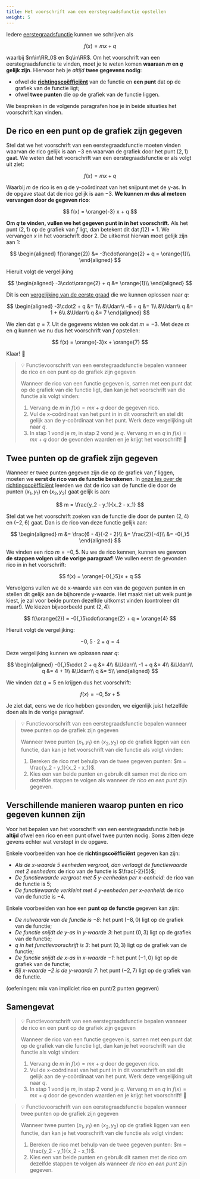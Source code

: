 ```yaml
---
title: Het voorschrift van een eerstegraadsfunctie opstellen
weight: 5
---
```


Iedere [eerstegraadsfunctie](../intro) kunnen we schrijven als

$$
f(x) = mx + q
$$

waarbij $m\in\RR_0$ en $q\in\RR$. Om het voorschrift van een eerstegraadsfunctie te vinden, moet je te weten komen **waaraan $m$ en $q$ gelijk zijn**. Hiervoor heb je *altijd* **twee gegevens nodig**:

- ofwel de **[richtingscoëfficiënt](../rico)** van de functie en **een punt** dat op de grafiek van de functie ligt;
- ofwel **twee punten** die op de grafiek van de functie liggen.

We bespreken in de volgende paragrafen hoe je in beide situaties het voorschrift kan vinden.

## De rico en een punt op de grafiek zijn gegeven

Stel dat we het voorschrift van een eerstegraadsfunctie moeten vinden waarvan de rico gelijk is aan $-3$ en waarvan de grafiek door het punt $(2, 1)$ gaat. We weten dat het voorschrift van een eerstegraadsfunctie er als volgt uit ziet:

$$
f(x) = mx + q
$$

Waarbij $m$ de rico is en $q$ de y-coördinaat van het snijpunt met de y-as. In de opgave staat dat de rico gelijk is aan $-3$. **We kunnen $m$ dus al meteen vervangen door de gegeven rico**:

$$
f(x) = \orange{-3} x + q
$$

**Om $q$ te vinden, vullen we het gegeven punt in in het voorschrift.** Als het punt $(2, 1)$ op de grafiek van $f$ ligt, dan betekent dit dat $f(2)=1$. We vervangen $x$ in het voorschrift door $2$. De uitkomst hiervan moet gelijk zijn aan $1$:

$$
\begin{aligned}
f(\orange{2}) &= -3\cdot\orange{2} + q = \orange{1}\\
\end{aligned}
$$

Hieruit volgt de vergelijking

$$
\begin{aligned}
-3\cdot\orange{2} + q &= \orange{1}\\
\end{aligned}
$$

Dit is een [vergelijking van de eerste graad](../../1g_vgl/intro) die we kunnen oplossen naar $q$:

$$
\begin{aligned}
-3\cdot2 + q &= 1\\
&\Udarr\\
-6 + q &= 1\\
&\Udarr\\
q &= 1 + 6\\
&\Udarr\\
q &= 7
\end{aligned}
$$

We zien dat $q=7$. Uit de gegevens wisten we ook dat $m=-3$. Met deze $m$ en $q$ kunnen we nu dus het voorschrift van $f$ opstellen:

$$
f(x) = \orange{-3}x + \orange{7}
$$

Klaar! 🥳

> 💡 Functievoorschrift van een eerstegraadsfunctie bepalen wanneer de rico en een punt op de grafiek zijn gegeven
>
> Wanneer de rico van een functie gegeven is, samen met een punt dat op de grafiek van die functie ligt, dan kan je het voorschrift van die functie als volgt vinden:
>
> 1. Vervang de $m$ in $f(x) = mx + q$ door de gegeven rico.
> 2. Vul de x-coördinaat van het punt in in dit voorschrift en stel dit gelijk aan de y-coördinaat van het punt. Werk deze vergelijking uit naar $q$.
> 3. In stap 1 vond je $m$, in stap 2 vond je $q$. Vervang $m$ en $q$ in $f(x) = mx + q$ door de gevonden waarden en je krijgt het voorschrift! 🙌


<RicoPunt/>

## Twee punten op de grafiek zijn gegeven

Wanneer er twee punten gegeven zijn die op de grafiek van $f$ liggen, moeten we **eerst de rico van de functie berekenen**. In [onze les over de richtingscoëfficiënt](../rico#de-rico-van-een-rechte-door-twee-punten-berekenen) leerden we dat de rico van de functie die door de punten $(x_1, y_1)$ en $(x_2, y_2)$ gaat gelijk is aan:

$$
m = \frac{y_2 - y_1}{x_2 - x_1}
$$

Stel dat we het voorschrift zoeken van de functie die door de punten $(2, 4)$ en $(-2, 6)$ gaat. Dan is de rico van deze functie gelijk aan:

$$
\begin{aligned}
m &= \frac{6 - 4}{-2 - 2}\\
  &= \frac{2}{-4}\\
  &= -0{,}5
\end{aligned}
$$

We vinden een rico $m=-0{,}5$. Nu we de rico kennen, kunnen we gewoon **de stappen volgen uit de vorige paragraaf**! We vullen eerst de gevonden rico in in het voorschrift:

$$
f(x) = \orange{-0{,}5}x + q
$$

Vervolgens vullen we de x-waarde van een van de gegeven punten in en stellen dit gelijk aan de bijhorende y-waarde. Het maakt niet uit welk punt je kiest, je zal voor beide punten dezelfde uitkomst vinden <Mute>(controleer dit maar!)</Mute>. We kiezen bijvoorbeeld punt $(2, 4)$:

$$
f(\orange{2}) = -0{,}5\cdot\orange{2} + q = \orange{4}
$$

Hieruit volgt de vergelijking:

$$
-0{,}5\cdot 2 + q = 4
$$

Deze vergelijking kunnen we oplossen naar $q$:

$$
\begin{aligned}
-0{,}5\cdot 2 + q &= 4\\
&\Udarr\\
-1 + q &= 4\\
&\Udarr\\
q &= 4 + 1\\
&\Udarr\\
q &= 5\\
\end{aligned}
$$

We vinden dat $q=5$ en krijgen dus het voorschrift:

$$
f(x) = -0{,}5x + 5
$$

Je ziet dat, eens we de rico hebben gevonden, we eigenlijk juist hetzelfde doen als in de vorige paragraaf.

> 💡 Functievoorschrift van een eerstegraadsfunctie bepalen wanneer twee punten op de grafiek zijn gegeven
>
> Wanneer twee punten $(x_1, y_1)$ en $(x_2, y_2)$ op de grafiek liggen van een functie, dan kan je het voorschrift van die functie als volgt vinden:
>
> 1. Bereken de rico met behulp van de twee gegeven punten: $m = \frac{y_2 - y_1}{x_2 - x_1}$.
> 2. Kies een van beide punten en gebruik dit samen met de rico om dezelfde stappen te volgen als wanneer *de rico en een punt* zijn gegeven.

<RicoTweePunten/>

## Verschillende manieren waarop punten en rico gegeven kunnen zijn

Voor het bepalen van het voorschrift van een eerstegraadsfunctie heb je **altijd** ofwel een rico en een punt ofwel twee punten nodig. Soms zitten deze gevens echter wat verstopt in de opgave.

Enkele voorbeelden van hoe de **richtingscoëfficiënt** gegeven kan zijn:

- *Als de x-waarde 5 eenheden vergroot, dan verlaagt de functiewaarde met 2 eenheden*: de rico van de functie is $\frac{-2}{5}$;
- *De functiewaarde vergroot met $5$ y-eenheden per x-eenheid*: de rico van de functie is $5$;
- *De functiewaarde verkleint met $4$ y-eenheden per x-eenheid*: de rico van de functie is $-4$.

Enkele voorbeelden van hoe een **punt op de functie** gegeven kan zijn:

- *De nulwaarde van de functie is $-8$*: het punt $(-8, 0)$ ligt op de grafiek van de functie;
- *De functie snijdt de y-as in y-waarde $3$*: het punt $(0, 3)$ ligt op de grafiek van de functie;
- *$q$ in het functievoorschrift is $3$*: het punt $(0, 3)$ ligt op de grafiek van de functie;
- *De functie snijdt de x-as in x-waarde $-1$*: het punt $(-1, 0)$ ligt op de grafiek van de functie;
- *Bij x-waarde $-2$ is de y-waarde $7$*: het punt $(-2, 7)$ ligt op de grafiek van de functie.


(oefeningen: mix van impliciet rico en punt/2 punten gegeven)

## Samengevat

> 💡 Functievoorschrift van een eerstegraadsfunctie bepalen wanneer de rico en een punt op de grafiek zijn gegeven
>
> Wanneer de rico van een functie gegeven is, samen met een punt dat op de grafiek van die functie ligt, dan kan je het voorschrift van die functie als volgt vinden:
>
> 1. Vervang de $m$ in $f(x) = mx + q$ door de gegeven rico.
> 2. Vul de x-coördinaat van het punt in in dit voorschrift en stel dit gelijk aan de y-coördinaat van het punt. Werk deze vergelijking uit naar $q$.
> 3. In stap 1 vond je $m$, in stap 2 vond je $q$. Vervang $m$ en $q$ in $f(x) = mx + q$ door de gevonden waarden en je krijgt het voorschrift! 🙌

> 💡 Functievoorschrift van een eerstegraadsfunctie bepalen wanneer twee punten op de grafiek zijn gegeven
>
> Wanneer twee punten $(x_1, y_1)$ en $(x_2, y_2)$ op de grafiek liggen van een functie, dan kan je het voorschrift van die functie als volgt vinden:
>
> 1. Bereken de rico met behulp van de twee gegeven punten: $m = \frac{y_2 - y_1}{x_2 - x_1}$.
> 2. Kies een van beide punten en gebruik dit samen met de rico om dezelfde stappen te volgen als wanneer *de rico en een punt* zijn gegeven.
